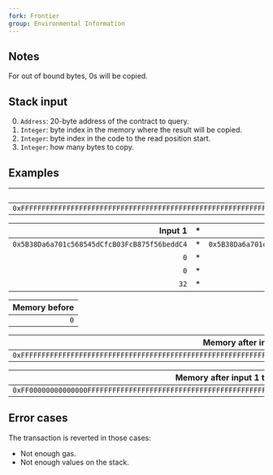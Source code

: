 ```yaml
---
fork: Frontier
group: Environmental Information
---
```


## Notes

For out of bound bytes, 0s will be copied.

## Stack input

0. `Address`: 20-byte address of the contract to query.
1. `Integer`: byte index in the memory where the result will be copied.
2. `Integer`: byte index in the code to the read position start.
3. `Integer`: how many bytes to copy.

## Examples

| Code |
|---------:|
| `0xFFFFFFFFFFFFFFFFFFFFFFFFFFFFFFFFFFFFFFFFFFFFFFFFFFFFFFFFFFFFFFFF` |

| Input 1 | * | Input 2 |
|------:|--:|--:|
| `0x5B38Da6a701c568545dCfcB03FcB875f56beddC4` | * | `0x5B38Da6a701c568545dCfcB03FcB875f56beddC4` |
| `0` | * | `0` |
| `0` | * | `31` |
| `32` | * | `8` |

| Memory before |
|--------------:|
| `0` |

| Memory after input 1 |
|---------------------:|
| `0xFFFFFFFFFFFFFFFFFFFFFFFFFFFFFFFFFFFFFFFFFFFFFFFFFFFFFFFFFFFFFFFF` |

| Memory after input 1 then 2 |
|----------------------------:|
| `0xFF00000000000000FFFFFFFFFFFFFFFFFFFFFFFFFFFFFFFFFFFFFFFFFFFFFFFF` |

## Error cases

The transaction is reverted in those cases:
- Not enough gas.
- Not enough values on the stack.
